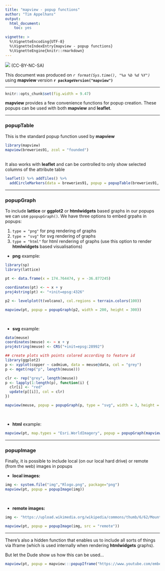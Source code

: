 ```yaml
---
title: "mapview - popup functions"
author: "Tim Appelhans"
output:
  html_document:
    toc: yes
            
vignette: >
  %\VignetteEncoding{UTF-8}
  %\VignetteIndexEntry{mapview - popup functions}
  %\VignetteEngine{knitr::rmarkdown}
---
```



![](http://i.creativecommons.org/l/by-nc-sa/3.0/88x31.png) (CC-BY-NC-SA)

This document was produced on _`r format(Sys.time(), "%a %b %d %Y")`_ using **mapview** version **`r packageVersion("mapview")`**

------

```r
knitr::opts_chunk$set(fig.width = 9.47)
```

**mapview** provides a few convenience functions for popup creation. These popups can be used with both **mapview** and **leaflet**.

------

### popupTable

This is the standard popup function used by **mapview**

```r
library(mapview)
mapview(breweries91, zcol = "founded")
```

<br>
It also works with **leaflet** and can be controlled to only show selected columns of the attribute table

```r
leaflet() %>% addTiles() %>% 
  addCircleMarkers(data = breweries91, popup = popupTable(breweries91, zcol = c("brewery", "village", "founded")))
```

------

### popupGraph

To include **lattice** or **ggplot2** or **htmlwidgets** based graphs in our popups we can use `ppopupGraph()`. We have three options to embed grpahs in popups:

1. `type = "png"` for png rendering of graphs
2. `type = "svg"` for svg rendering of graphs
3. `type = "html"` for html rendering of graphs (use this option to render **htmlwidgets** based visualisations)

* __png__ example:

```r
library(sp)
library(lattice)

pt <- data.frame(x = 174.764474, y = -36.877245)

coordinates(pt) <- ~ x + y
proj4string(pt) <- "+init=epsg:4326"

p2 <- levelplot(t(volcano), col.regions = terrain.colors(100))

mapview(pt, popup = popupGraph(p2, width = 200, height = 300))
```

<br>

* __svg__ example:

```r
data(meuse)
coordinates(meuse) <- ~ x + y
proj4string(meuse) <- CRS("+init=epsg:28992")

## create plots with points colored according to feature id
library(ggplot2)
p <- xyplot(copper ~ cadmium, data = meuse@data, col = "grey")
p <- mget(rep("p", length(meuse)))

clr <- rep("grey", length(meuse))
p <- lapply(1:length(p), function(i) {
  clr[i] <- "red"
  update(p[[i]], col = clr)
})

mapview(meuse, popup = popupGraph(p, type = "svg", width = 3, height = 2.5))
```

<br>

* __html__ example:

```r
mapview(pt, map.types = "Esri.WorldImagery", popup = popupGraph(mapview(pt)@map, type = "html"))
```

------

### popupImage

Finally, it is possible to include local (on our local hard drive) or remote (from the web) images in popups

* __local images:__

```r
img <- system.file("img","Rlogo.png", package="png")
mapview(pt, popup = popupImage(img))
```

<br>

* __remote images:__

```r
img <- "https://upload.wikimedia.org/wikipedia/commons/thumb/6/62/Mount_Eden.jpg/640px-Mount_Eden.jpg"

mapview(pt, popup = popupImage(img, src = "remote"))
```

------

There's also a hidden function that enables us to include all sorts of things via Iframe (which is used internally when rendering **htmlwidgets** graphs).

But let the Dude show us how this can be used...

```r
mapview(pt, popup = mapview:::popupIframe("https://www.youtube.com/embed/iApz08Bh53w?autoplay=1", width = 300, height = 225))
```

<br>
